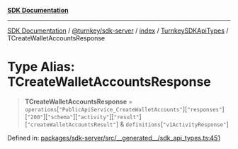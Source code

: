 [**SDK Documentation**](../../../../../../README.mdx)

***

[SDK Documentation](../../../../../../packages.mdx) / [@turnkey/sdk-server](../../../../README.mdx) / [index](../../../README.mdx) / [TurnkeySDKApiTypes](../README.mdx) / TCreateWalletAccountsResponse

# Type Alias: TCreateWalletAccountsResponse

> **TCreateWalletAccountsResponse** = `operations`\[`"PublicApiService_CreateWalletAccounts"`\]\[`"responses"`\]\[`"200"`\]\[`"schema"`\]\[`"activity"`\]\[`"result"`\]\[`"createWalletAccountsResult"`\] & `definitions`\[`"v1ActivityResponse"`\]

Defined in: [packages/sdk-server/src/\_\_generated\_\_/sdk\_api\_types.ts:451](https://github.com/tkhq/sdk/blob/3a88af7d1d927c6022706911d6af0f92f1440e00/packages/sdk-server/src/__generated__/sdk_api_types.ts#L451)
